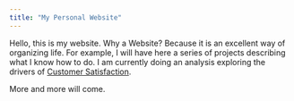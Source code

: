 ```yaml
---
title: "My Personal Website"
---
```


Hello, this is my website. Why a Website? Because it is an excellent way of organizing life. For example, I will have here a series of projects describing what I know how to do. I am currently doing an analysis exploring the drivers of [Customer Satisfaction](https://sdhector.github.io/satisfaction.html/). 

More and more will come. 